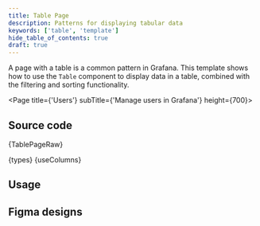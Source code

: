 ```yaml
---
title: Table Page
description: Patterns for displaying tabular data
keywords: ['table', 'template']
hide_table_of_contents: true
draft: true
---
```




A page with a table is a common pattern in Grafana. This template shows how to use the `Table` component to display data in a table, combined with the filtering and sorting functionality.

<Page title={'Users'} subTitle={'Manage users in Grafana'} height={700}>
  <DataProvider>
    <TablePage />
  </DataProvider>
</Page>

## Source code

<CodeBlock language="tsx">{TablePageRaw}</CodeBlock>

<CodeCollapse label="types.ts">{types}</CodeCollapse>
<CodeCollapse label="useColumns.tsx">{useColumns}</CodeCollapse>

## Usage

[//]: # 'TODO Provide some usage guidelines'

## Figma designs

[//]: # 'Links to the applicable designs in Figma'
